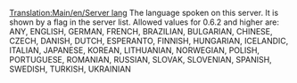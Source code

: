 [[Translation:Main/en/Server lang]]
The language spoken on this server. It is shown by a flag in the server list.
{{en/Outdated| Version 1.0 Takes an integer from 0 to 35 as parameter for server_lang (0 stands for ANY)}}
Allowed values for 0.6.2 and higher are: ANY, ENGLISH, GERMAN, FRENCH, BRAZILIAN, BULGARIAN, CHINESE, CZECH, DANISH, DUTCH, ESPERANTO, FINNISH, HUNGARIAN, ICELANDIC, ITALIAN, JAPANESE, KOREAN, LITHUANIAN, NORWEGIAN, POLISH, PORTUGUESE, ROMANIAN, RUSSIAN, SLOVAK, SLOVENIAN, SPANISH, SWEDISH, TURKISH, UKRAINIAN